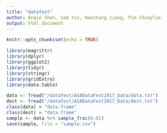 ```yaml
---
title: "datafest"
author: Angie Shen, Sam Yin, Haozhang Jiang, Pim Chuaylua
output: html_document
---
```


```r
knitr::opts_chunk$set(echo = TRUE)

library(magrittr)
library(dplyr)
library(ggplot2)
library(tidyr)
library(stringr)
library(gridExtra)
library(data.table)
```

```r
data <- fread("/datafest/ASADataFest2017_Data/data.txt")
dest <- fread("/datafest/ASADataFest2017_Data/dest.txt")
class(data) = "data.frame"
class(dest) = "data.frame"
sample <- data %>% sample_frac(0.01)
save(sample, file = "sample.csv")
```

